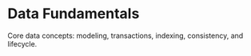 
# Data Fundamentals

Core data concepts: modeling, transactions, indexing, consistency, and lifecycle.

<DocCardList items={useCurrentSidebarCategory().items} />
